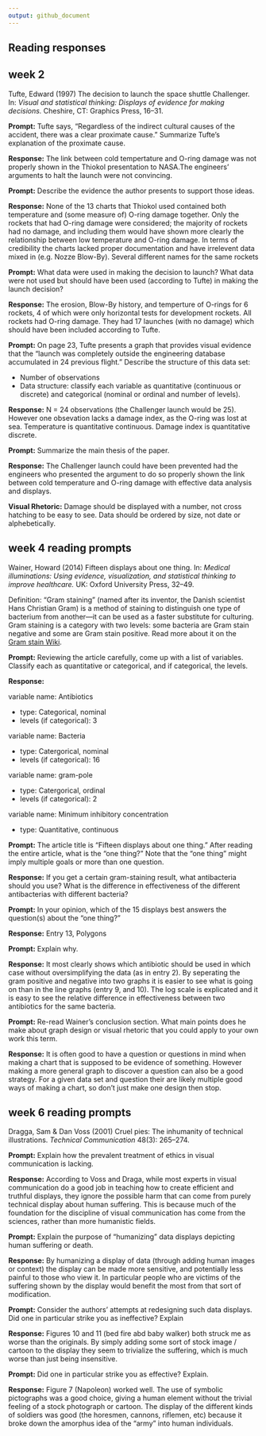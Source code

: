 ```yaml
---
output: github_document
---
```


## Reading responses 

## week 2

Tufte, Edward (1997) The decision to launch the space shuttle Challenger.
In: *Visual and statistical thinking: Displays of evidence for making
decisions.* Cheshire, CT: Graphics Press, 16--31.

**Prompt:** Tufte says, "Regardless of the indirect cultural causes of the
accident, there was a clear proximate cause." Summarize Tufte's explanation 
of the proximate cause.  

**Response:** The link between cold tempertature and O-ring damage was not properly shown in the Thiokol presentation to NASA.The engineers' arguments to halt the launch were not convincing.


**Prompt:** Describe the evidence the author presents to support those ideas.

**Response:** None of the 13 charts that Thiokol used contained both temperature and (some measure of) O-ring damage together. Only the rockets that had O-ring damage were considered; the majority of rockets had no damage, and including them would have shown more clearly the relationship between low temperature and O-ring damage. In terms of credibility the charts lacked proper documentation and have irrelevent data mixed in (e.g. Nozze Blow-By). Several different names for the same rockets


**Prompt:** What data were used in making the decision to launch? What data 
were not used but should have been used (according to Tufte) in making the
launch decision?

**Response:** The erosion, Blow-By history, and temperture of O-rings for 6 rockets, 4 of which were only horizontal
tests for development rockets. All rockets had O-ring damage. They had 17 launches (with no damage) which should have been included according to Tufte.


**Prompt:** On page 23, Tufte presents a graph that provides visual evidence
that the "launch was completely outside the engineering database accumulated 
in 24 previous flight." Describe the structure of this data set:

- Number of observations 
- Data structure: classify each variable as quantitative (continuous or discrete) and categorical (nominal or ordinal and number of levels). 

**Response:** N = 24 observations (the Challenger launch would be 25). However one obsevation lacks a damage index, as the O-ring was lost at sea. Temperature is quantitative continuous. Damage index is quantitative discrete.


**Prompt:** Summarize the main thesis of the paper.  

**Response:** The Challenger launch could have been prevented had the engineers who presented the argument to do so properly shown the link between cold temperature and O-ring damage with effective data analysis and displays.

**Visual Rhetoric:** Damage should be displayed with a number, not cross hatching to be easy to see. Data should be ordered by size, not date or alphebetically.



## week 4 reading prompts  

Wainer, Howard (2014) Fifteen displays about one thing. In: *Medical
illuminations: Using evidence, visualization, and statistical thinking to
improve healthcare.* UK: Oxford University Press, 32--49.

Definition: "Gram staining" (named after its inventor, the Danish scientist 
Hans Christian Gram) is a method of staining to distinguish one type of 
bacterium from another---it can be used as a faster substitute for culturing. 
Gram staining is a category with two levels: some bacteria are Gram stain 
negative and some are Gram stain positive. Read more about it on the  
[Gram stain Wiki](https://en.wikipedia.org/wiki/Gram_stain).  



**Prompt:** Reviewing the article carefully, come up with a list of variables. 
Classify each as quantitative or categorical, and if categorical, the levels. 

**Response:** 

variable name: Antibiotics

- type: Categorical, nominal
- levels (if categorical): 3

variable name: Bacteria

- type: Catergorical, nominal
- levels (if categorical): 16 

variable name: gram-pole

- type: Catergorical, ordinal
- levels (if categorical): 2

variable name: Minimum inhibitory concentration

- type: Quantitative, continuous



 
**Prompt:** The article title is "Fifteen displays about one thing." After 
reading the entire article, what is the "one thing?" Note that the "one thing" 
might imply multiple goals or more than one question. 

**Response:** If you get a certain gram-staining result, what antibacteria should you use? What is the difference in effectiveness of the different antibacterias with different bacteria?



**Prompt:** In your opinion, which of the 15 displays best answers the 
question(s) about the "one thing?"

**Response:**  Entry 13, Polygons 



**Prompt:** Explain why.  

**Response:** It most clearly shows which antibiotic should be used in which case without oversimplifying the data (as in entry 2). By seperating the gram positive and negative into two graphs it is easier to see what is going on than in the line graphs (entry 9, and 10). The log scale is explicated and it is easy to see the relative difference in effectiveness between two antibiotics for the same bacteria.



**Prompt:** Re-read Wainer's conclusion section. What main points does he make 
about graph design or visual rhetoric that you could apply to your own work 
this term. 

**Response:** It is often good to have a question or questions in mind when making a chart that is supposed to be evidence of something. However making a more general graph to discover a question can also be a good strategy. For a given data set and question their are likely multiple good ways of making a chart, so don't just make one design then stop.

## week 6 reading prompts  

Dragga, Sam & Dan Voss (2001) Cruel pies: The inhumanity of technical
illustrations. *Technical Communication* 48(3): 265--274.

**Prompt:** Explain how the prevalent treatment of ethics in visual communication is lacking.

**Response:** According to Voss and Draga, while most experts in visual communication do a good job in teaching how to create efficient and truthful displays, they ignore the possible harm that can come from purely technical display about human suffering. This is because much of the foundation for the discipline of visual communication has come from the sciences, rather than more humanistic fields.


**Prompt:** Explain the purpose of "humanizing" data displays depicting human suffering or death. 

**Response:** By humanizing a display of data (through adding human images or context) the display can be made more sensitive, and potentially less painful to those who view it. In particular people who are victims of the suffering shown by the display would benefit the most from that sort of modification.


**Prompt:**  Consider the authors' attempts at redesigning such data displays. Did one in particular strike you as ineffective? Explain    

**Response:** Figures 10 and 11 (bed fire abd baby walker) both struck me as worse than the originals. By simply adding some sort of stock image / cartoon to the display they seem to trivialize the suffering, which is much worse than just being insensitive.


**Prompt:**  Did one in particular strike you as effective? Explain. 

**Response:** Figure 7 (Napoleon) worked well. The use of symbolic pictographs was a good choice, giving a human element without the trivial feeling of a stock photograph or cartoon. The display of the different kinds of soldiers was good (the horesmen, cannons, riflemen, etc) because it broke down the amorphus idea of the "army" into human individuals. 

